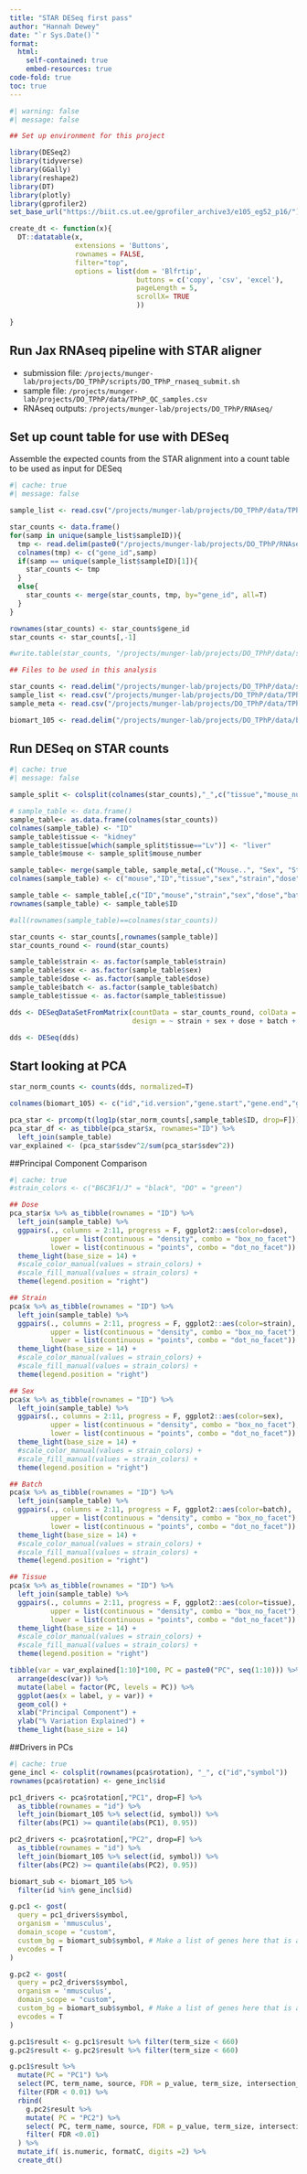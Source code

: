 ```yaml
---
title: "STAR DESeq first pass"
author: "Hannah Dewey"
date: "`r Sys.Date()`"
format: 
  html:
    self-contained: true
    embed-resources: true
code-fold: true
toc: true
---
```


```r
#| warning: false
#| message: false

## Set up environment for this project

library(DESeq2)
library(tidyverse)
library(GGally)
library(reshape2)
library(DT)
library(plotly)
library(gprofiler2)
set_base_url("https://biit.cs.ut.ee/gprofiler_archive3/e105_eg52_p16/")

create_dt <- function(x){
  DT::datatable(x,
                extensions = 'Buttons',
                rownames = FALSE, 
                filter="top",
                options = list(dom = 'Blfrtip',
                               buttons = c('copy', 'csv', 'excel'),
                               pageLength = 5, 
                               scrollX= TRUE
                               ))
  
}

```

## Run Jax RNAseq pipeline with STAR aligner
  - submission file: `/projects/munger-lab/projects/DO_TPhP/scripts/DO_TPhP_rnaseq_submit.sh`
  - sample file: `/projects/munger-lab/projects/DO_TPhP/data/TPhP_QC_samples.csv`
  - RNAseq outputs: `/projects/munger-lab/projects/DO_TPhP/RNAseq/`
  
## Set up count table for use with DESeq
Assemble the expected counts from the STAR alignment into a count table to be used as input for DESeq
```r
#| cache: true
#| message: false

sample_list <- read.csv("/projects/munger-lab/projects/DO_TPhP/data/TPhP_QC_samples.csv", header = T, stringsAsFactors = F)

star_counts <- data.frame()
for(samp in unique(sample_list$sampleID)){
  tmp <- read.delim(paste0("/projects/munger-lab/projects/DO_TPhP/RNAseq/",samp,"/",samp,".genes.results"), header=T, stringsAsFactors = F)[,c(1,5)]
  colnames(tmp) <- c("gene_id",samp)
  if(samp == unique(sample_list$sampleID)[1]){
    star_counts <- tmp
  }
  else{
    star_counts <- merge(star_counts, tmp, by="gene_id", all=T)
  }
}

rownames(star_counts) <- star_counts$gene_id
star_counts <- star_counts[,-1]

#write.table(star_counts, "/projects/munger-lab/projects/DO_TPhP/data/star_counts.txt", quote=F, sep="\t")
```

```r
## Files to be used in this analysis

star_counts <- read.delim("/projects/munger-lab/projects/DO_TPhP/data/star_counts.txt", row.names = 1, header = T, stringsAsFactors = F)
sample_list <- read.csv("/projects/munger-lab/projects/DO_TPhP/data/TPhP_QC_samples.csv", header = T, stringsAsFactors = F)
sample_meta <- read.csv("/projects/munger-lab/projects/DO_TPhP/data/TPhPpath2fastqs.csv", header=T, stringsAsFactors = F)

biomart_105 <- read.delim("/projects/munger-lab/projects/DO_TPhP/data/biomart_v105.txt", stringsAsFactors = F)

```

## Run DESeq on STAR counts
```r
#| cache: true
#| message: false

sample_split <- colsplit(colnames(star_counts),"_",c("tissue","mouse_number"))

# sample_table <- data.frame()
sample_table<- as.data.frame(colnames(star_counts))
colnames(sample_table) <- "ID"
sample_table$tissue <- "kidney"
sample_table$tissue[which(sample_split$tissue=="Lv")] <- "liver"
sample_table$mouse <- sample_split$mouse_number

sample_table<- merge(sample_table, sample_meta[,c("Mouse..", "Sex", "Strain", "Dose..mg.kg.","batch_number")], by.x="mouse", by.y="Mouse..")
colnames(sample_table) <- c("mouse","ID","tissue","sex","strain","dose","batch")

sample_table <- sample_table[,c("ID","mouse","strain","sex","dose","batch","tissue")]
rownames(sample_table) <- sample_table$ID

#all(rownames(sample_table)==colnames(star_counts))

star_counts <- star_counts[,rownames(sample_table)]
star_counts_round <- round(star_counts)

sample_table$strain <- as.factor(sample_table$strain)
sample_table$sex <- as.factor(sample_table$sex)
sample_table$dose <- as.factor(sample_table$dose)
sample_table$batch <- as.factor(sample_table$batch)
sample_table$tissue <- as.factor(sample_table$tissue)

dds <- DESeqDataSetFromMatrix(countData = star_counts_round, colData = sample_table,
                              design = ~ strain + sex + dose + batch + tissue)

dds <- DESeq(dds)

```

## Start looking at PCA
```r

star_norm_counts <- counts(dds, normalized=T)

colnames(biomart_105) <- c("id","id.version","gene.start","gene.end","gene.type","chromosome","symbol")

pca_star <- prcomp(t(log1p(star_norm_counts[,sample_table$ID, drop=F])), center=T, scale=F)
pca_star_df <- as_tibble(pca_star$x, rownames="ID") %>%
  left_join(sample_table)
var_explained <- (pca_star$sdev^2/sum(pca_star$sdev^2))

```

##Principal Component Comparison
```r
#| cache: true
#strain_colors <- c("B6C3F1/J" = "black", "DO" = "green")

## Dose
pca_star$x %>% as_tibble(rownames = "ID") %>%
  left_join(sample_table) %>%
  ggpairs(., columns = 2:11, progress = F, ggplot2::aes(color=dose),
          upper = list(continuous = "density", combo = "box_no_facet"),
          lower = list(continuous = "points", combo = "dot_no_facet")) +
  theme_light(base_size = 14) +
  #scale_color_manual(values = strain_colors) +
  #scale_fill_manual(values = strain_colors) +
  theme(legend.position = "right")

## Strain
pca$x %>% as_tibble(rownames = "ID") %>%
  left_join(sample_table) %>%
  ggpairs(., columns = 2:11, progress = F, ggplot2::aes(color=strain),
          upper = list(continuous = "density", combo = "box_no_facet"),
          lower = list(continuous = "points", combo = "dot_no_facet")) +
  theme_light(base_size = 14) +
  #scale_color_manual(values = strain_colors) +
  #scale_fill_manual(values = strain_colors) +
  theme(legend.position = "right")

## Sex
pca$x %>% as_tibble(rownames = "ID") %>%
  left_join(sample_table) %>%
  ggpairs(., columns = 2:11, progress = F, ggplot2::aes(color=sex),
          upper = list(continuous = "density", combo = "box_no_facet"),
          lower = list(continuous = "points", combo = "dot_no_facet")) +
  theme_light(base_size = 14) +
  #scale_color_manual(values = strain_colors) +
  #scale_fill_manual(values = strain_colors) +
  theme(legend.position = "right")

## Batch
pca$x %>% as_tibble(rownames = "ID") %>%
  left_join(sample_table) %>%
  ggpairs(., columns = 2:11, progress = F, ggplot2::aes(color=batch),
          upper = list(continuous = "density", combo = "box_no_facet"),
          lower = list(continuous = "points", combo = "dot_no_facet")) +
  theme_light(base_size = 14) +
  #scale_color_manual(values = strain_colors) +
  #scale_fill_manual(values = strain_colors) +
  theme(legend.position = "right")

## Tissue
pca$x %>% as_tibble(rownames = "ID") %>%
  left_join(sample_table) %>%
  ggpairs(., columns = 2:11, progress = F, ggplot2::aes(color=tissue),
          upper = list(continuous = "density", combo = "box_no_facet"),
          lower = list(continuous = "points", combo = "dot_no_facet")) +
  theme_light(base_size = 14) +
  #scale_color_manual(values = strain_colors) +
  #scale_fill_manual(values = strain_colors) +
  theme(legend.position = "right")

tibble(var = var_explained[1:10]*100, PC = paste0("PC", seq(1:10))) %>%
  arrange(desc(var)) %>%
  mutate(label = factor(PC, levels = PC)) %>%
  ggplot(aes(x = label, y = var)) +
  geom_col() +
  xlab("Principal Component") +
  ylab("% Variation Explained") +
  theme_light(base_size = 14)
```

##Drivers in PCs
```r
#| cache: true
gene_incl <- colsplit(rownames(pca$rotation), "_", c("id","symbol"))
rownames(pca$rotation) <- gene_incl$id

pc1_drivers <- pca$rotation[,"PC1", drop=F] %>%
  as_tibble(rownames = "id") %>%
  left_join(biomart_105 %>% select(id, symbol)) %>%
  filter(abs(PC1) >= quantile(abs(PC1), 0.95))

pc2_drivers <- pca$rotation[,"PC2", drop=F] %>%
  as_tibble(rownames = "id") %>%
  left_join(biomart_105 %>% select(id, symbol)) %>%
  filter(abs(PC2) >= quantile(abs(PC2), 0.95))

biomart_sub <- biomart_105 %>%
  filter(id %in% gene_incl$id)

g.pc1 <- gost(
  query = pc1_drivers$symbol,
  organism = 'mmusculus',
  domain_scope = "custom",
  custom_bg = biomart_sub$symbol, # Make a list of genes here that is a subset of this based on expression matrix
  evcodes = T
)

g.pc2 <- gost(
  query = pc2_drivers$symbol,
  organism = 'mmusculus',
  domain_scope = "custom",
  custom_bg = biomart_sub$symbol, # Make a list of genes here that is a subset of this based on expression matrix
  evcodes = T
)

g.pc1$result <- g.pc1$result %>% filter(term_size < 660)
g.pc2$result <- g.pc2$result %>% filter(term_size < 660)

g.pc1$result %>%
  mutate(PC = "PC1") %>%
  select(PC, term_name, source, FDR = p_value, term_size, intersection_size, intersection) %>%
  filter(FDR < 0.01) %>% 
  rbind(
    g.pc2$result %>% 
    mutate( PC = "PC2") %>% 
    select( PC, term_name, source, FDR = p_value, term_size, intersection_size,intersection) %>% 
    filter( FDR <0.01) 
  ) %>%
  mutate_if( is.numeric, formatC, digits =2) %>% 
  create_dt()
```
